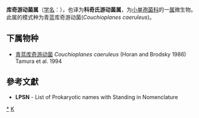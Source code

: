 {{Automatic taxobox
| taxon = Couchioplanes
| authority = Tamura et al. 1994
| type species = 青蓝库奇游动菌<br>''Couchioplanes caeruleus''
| type species authority = (Horan and Brodsky 1986) Tamura et al. 1994
}}
'''库奇游动菌属'''（[[学名|学名]]：{{lang|la|''Couchioplanes''}}），也译为'''科奇氏游动菌属'''，为[[小单孢菌科|小单孢菌科]]的一[[属|属]]微生物。此属的模式种为青蓝库奇游动菌(''Couchioplanes caeruleus'')。

==下属物种==
* [[青蓝库奇游动菌|青蓝库奇游动菌]] ''Couchioplanes caeruleus'' (Horan and Brodsky 1986) Tamura et al. 1994

==參考文獻==
{{reflist}}
* '''LPSN''' - List of Prokaryotic names with Standing in Nomenclature

{{taxonbar}}

[[Category:_小单孢菌科|*]]
[[Category:_1994年描述的分类群|K]]